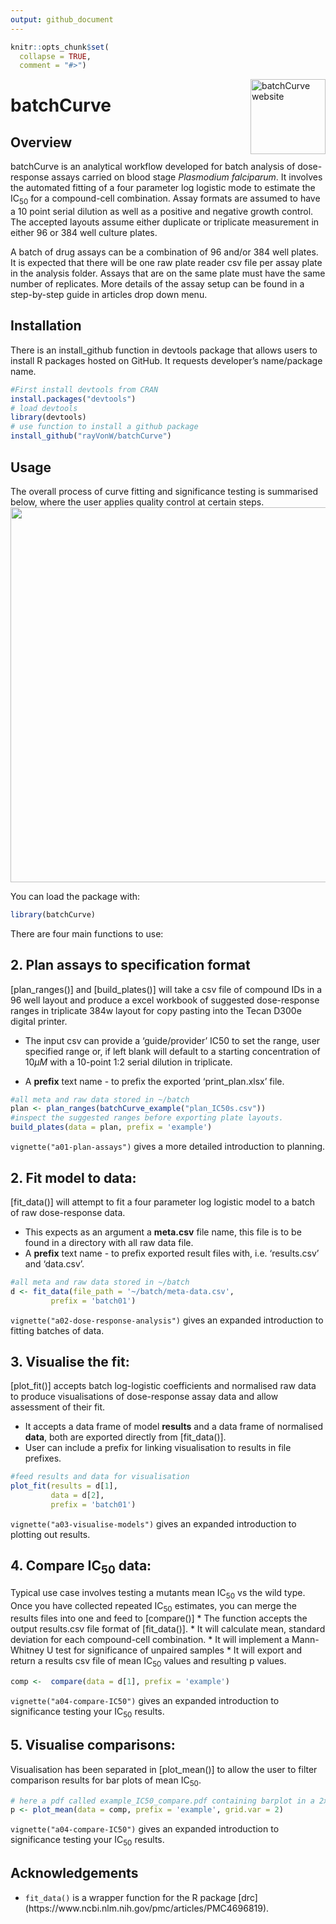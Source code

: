 ```yaml
---
output: github_document
---
```


```r
knitr::opts_chunk$set(
  collapse = TRUE,
  comment = "#>")
```
 
<a href="https://rayvonw.github.io/batchCurve/"><img src="man/figures/logo.png" align="right" height="120" alt="batchCurve website" /></a>

# batchCurve 

## Overview

batchCurve is an analytical workflow developed for batch analysis of dose-response assays carried on blood stage _Plasmodium falciparum_. It involves the automated fitting of a four parameter log logistic mode to estimate the IC~50~ for a compound-cell combination. Assay formats are assumed to have a 10 point serial dilution as well as a positive and negative growth control. The accepted layouts assume either duplicate or triplicate measurement in either 96 or 384 well culture plates.

A batch of drug assays can be a combination of 96 and/or 384 well plates. It is expected that there will be one raw plate reader csv file per assay plate in the analysis folder. Assays that are on the same plate must have the same number of replicates. More details of the assay setup can be found in a step-by-step guide in articles drop down menu.

## Installation

There is an install_github function in devtools package that allows users to install R packages hosted on GitHub. It requests developer’s name/package name.

```r
#First install devtools from CRAN
install.packages("devtools")
# load devtools
library(devtools)
# use function to install a github package
install_github("rayVonW/batchCurve")
```
## Usage

The overall process of curve fitting and significance testing is summarised below, where the user applies quality control at certain steps.
<center>
![](./man/figures/workflow.png){width=600px}
</center>

You can load the package with:

```r
library(batchCurve)
```

There are four main functions to use:

## 2. Plan assays to specification format 
[plan_ranges()] and [build_plates()] will take a csv file of compound IDs in a 96 well layout and produce a excel workbook of suggested dose-response ranges in triplicate 384w layout for copy pasting into the Tecan D300e digital printer. 

* The input csv can provide a 'guide/provider' IC50 to set the range, user specified range or, if left blank will default to a starting concentration of 10$\mu M$ with a 10-point 1:2 serial dilution in triplicate.

* A **prefix** text name - to prefix the exported 'print_plan.xlsx' file.
  
```r
#all meta and raw data stored in ~/batch
plan <- plan_ranges(batchCurve_example("plan_IC50s.csv"))
#inspect the suggested ranges before exporting plate layouts.
build_plates(data = plan, prefix = 'example')
```
`vignette("a01-plan-assays")` gives a more detailed introduction to planning.

## 2. Fit model to data: 
[fit_data()] will attempt to fit a four parameter log logistic model to a batch of raw dose-response data.

* This expects as an argument a **meta.csv** file name, this file is to be found in a directory with all raw data file.
* A **prefix** text name - to prefix exported result files with, i.e. 'results.csv' and 'data.csv'.
  
```r
#all meta and raw data stored in ~/batch
d <- fit_data(file_path = '~/batch/meta-data.csv', 
         prefix = 'batch01')
```
`vignette("a02-dose-response-analysis")` gives an expanded introduction to fitting batches of data.

## 3. Visualise the fit:
[plot_fit()] accepts batch log-logistic coefficients and normalised raw data to produce visualisations of dose-response assay data and allow assessment of their fit. 

  * It accepts a data frame of model **results** and a data frame of normalised **data**, both are exported directly from [fit_data()].
  * User can include a prefix for linking visualisation to results in file prefixes.

```r
#feed results and data for visualisation
plot_fit(results = d[1], 
         data = d[2],
         prefix = 'batch01')
```
`vignette("a03-visualise-models")` gives an expanded introduction to plotting out results.

## 4. Compare IC~50~ data:
Typical use case involves testing a mutants mean IC~50~ vs the wild type. Once you have collected repeated IC~50~ estimates, you can merge the results files into one and feed to [compare()]
    * The function accepts the output results.csv file format of [fit_data()]. 
    * It will calculate mean, standard deviation for each compound-cell combination.
    * It will implement a Mann-Whitney U test for significance of unpaired samples 
    * It will export and return a results csv file of mean IC~50~ values and resulting p values.
    

```r
comp <-  compare(data = d[1], prefix = 'example')

```
`vignette("a04-compare-IC50")` gives an expanded introduction to significance testing your IC~50~ results.

## 5. Visualise comparisons:

Visualisation has been separated in [plot_mean()] to allow the user to filter comparison results for bar plots of mean IC~50~. 

```r
# here a pdf called example_IC50_compare.pdf containing barplot in a 2x2 grid
p <- plot_mean(data = comp, prefix = 'example', grid.var = 2)
```
`vignette("a04-compare-IC50")` gives an expanded introduction to significance testing your IC~50~ results.

## Acknowledgements

* `fit_data()` is a wrapper function for the R package [drc] (https://www.ncbi.nlm.nih.gov/pmc/articles/PMC4696819).

